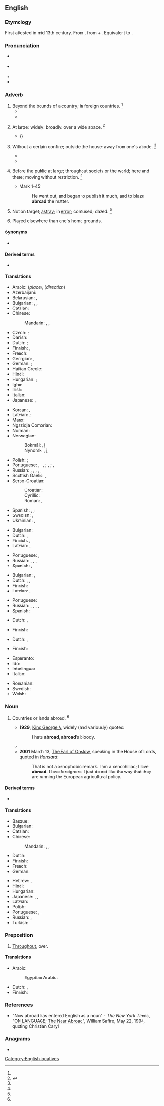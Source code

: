 ==English==

===Etymology===
First attested in mid 13th century. From {{etyl|enm|en}} {{m|enm|abrood||broadly widely scattered}}, from {{m|enm|a-||on, in}} + {{m|enm|brood||broad}}. Equivalent to {{prefix|a|broad|lang=en}}.

===Pronunciation===
* {{a|RP}} {{IPA|/əˈbɹɔːd/|lang=en}}
* {{a|US}} {{IPA|/əˈbɹɔd/|lang=en}}
* {{audio|en-us-abroad.ogg|Audio (US)|lang=en}}
* {{rhymes|ɔːd|lang=en}}

===Adverb===
{{en-adv|-}}

# Beyond the bounds of a country; in foreign countries. {{defdate|First attested from around (1350 to 1470.)}}<ref name=SOED/>
#* {{quote-journal|date=April 9, 2013|author=Andrei Lankov|title=Stay Cool. Call North Korea’s Bluff.|work=New York Times|url=http://www.nytimes.com/2013/04/10/opinion/stay-cool-call-north-koreas-bluff.html?_r=0
|passage=A closer look at North Korean history reveals what Pyongyang’s leaders really want their near-farcical belligerence to achieve — a reminder to the world that North Korea exists, and an impression '''abroad''' that its leaders are irrational and unpredictable.}}
#* {{quote-book|1848|{{w|Thomas Babington Macaulay}}|The History of England from the Accession of James II|https://www.gutenberg.org/files/2612/2612-h/2612-h.htm|volume=3|chapter=XIV|passage=Another prince, deposed by the Revolution, was living '''abroad'''.}}
# {{lb|en|dated}} At large; widely; [[broadly]]; over a wide space. {{defdate|First attested from around (1150 to 1350.)}}<ref name=SOED>{{R:SOED5|page=8}}</ref>
#: {{ux|en|A tree spreads its branches '''abroad'''.}}
#* {{quote-book|year=1718|author=[[w:Matthew Prior|Matthew Prior]]|title=Solomon, and other Poems on several Occasions|passage=Again: The lonely fox roams far '''abroad''', / On ſecret rapine bend and midnight fraud; {{...}}}}
# {{senseid|en|unconfined}}{{lb|en|dated}} Without a certain confine; outside the house; away from one's abode. {{defdate|First attested from around (1150 to 1350.)}}<ref name=SOED/>
#: {{ux|en|to walk '''abroad'''}}
#* {{quote-book|year={{post|1650}}|author=[[w:John Evelyn|John Evelyn]]|editor=William Bray|title=[[w:John Evelyn's Diary|Diary]]|publisher=Frederic Warne and Company|year_published=1818|url=http://books.google.com/books?id=0DgIAAAAQAAJ&pg=PA207&dq=abroad|page=207|section=entry for 1650 July 7|passage=I went to St. James', where another was preaching in the court '''abroad'''.}}
#* {{quote-book|year=1900|author=[[w:Charles W. Chesnutt|Charles W. Chesnutt]]|title=[[w:The House Behind the Cedars|The House Behind the Cedars]]|chapter=1|passage=Was it so irreconcilable, Warwick wondered, as still to peal out the curfew bell, which at nine o'clock at night had clamorously warned all negroes, slave or free, that it was unlawful for them to be '''abroad''' after that hour, under penalty of imprisonment or whipping?}}
# {{lb|en|dated}} Before the public at large; throughout society or the world; here and there; moving without restriction. {{defdate|First attested in the late 15<sup>th</sup> century.}}<ref name=SOED/>
#* {{rfdate|}} Mark 1-45:
#*: He went out, and began to publish it much, and to blaze '''abroad''' the matter.
# Not on target; [[astray]]; in [[error]]; confused; dazed. {{defdate|First attested in the early 19<sup>th</sup> century.}}<ref name=SOED/>
# {{lb|en|sports}} Played elsewhere than one's home grounds.

====Synonyms====
* {{l|en|overseas}}

====Derived terms====
* {{l|en|be abroad}}
<!--*# To be wide of the mark; to be at fault; as, you '''are all abroad''' in your guess.
*# To be at a loss or [[nonplussed]].-->

====Translations====
{{trans-top|in foreign countries}}
* Arabic: {{qualifier|where}} {{t|ar|فِي الْخَارِج}} (''place''), {{t|ar|اِلَى الْخَارِج}} (''direction'')
* Azerbaijani: {{t|az|xaricdə}}
* Belarusian: {{t|be|[[за]] [[мяжа|мяжо́й]]}} {{qualifier|place}}, {{t|be|[[за]] [[мяжа|мяжу́]]}} {{qualifier|direction}}
* Bulgarian: {{t+|bg|чужбина|alt=в чужбина}}, {{t+|bg|странство|alt=в странство}}, {{t+|bg|граница|alt=зад граница}}
* Catalan: {{t|ca|a l'estranger}}
* Chinese:
*: Mandarin: {{t+|cmn|國外|sc=Hani}}, {{t+|cmn|国外|tr=guówài|sc=Hani}}, {{t+|cmn|海外|tr=hǎiwài|sc=Hani}} {{qualifier|overseas}}
* Czech: {{qualifier|place}} {{t+|cs|zahraničí|alt=v zahraničí}}; {{qualifier|movement to}} {{t+|cs|zahraničí|alt=do zahraničí}}
* Danish: {{t|da|udenlands}}
* Dutch: {{qualifier|place}} {{t+|nl|buitenland|alt=in het buitenland}}; {{qualifier|movement to}} {{t+|nl|buitenland|alt=naar het buitenland}}
* Finnish: {{qualifier|in}} {{t|fi|ulkomailla}}, {{qualifier|to}} {{t|fi|ulkomaille}}
* French: {{t|fr|à l'étranger}}
* Georgian: {{t|ka|საზღვარგარეთ|sc=Geor}}, {{t|ka|უცხოეთში|sc=Geor}}
* German: {{qualifier|place}} {{t+|de|Ausland|alt=im Ausland}}; {{qualifier|movement to}} {{t+|de|Ausland|alt=ins Ausland}}
* Haitian Creole: {{t|ht|aletranje}}
* Hindi: {{qualifier|place}} {{t+|hi|विदेश|alt=विदेश में|sc=Deva}}
* Hungarian: {{qualifier|place}} {{t+|hu|külföldön}}; {{qualifier|movement to}} {{t|hu|külföldre}}
* Igbo: {{t|ig|na ùfèsị}}
* Irish: {{t|ga|thar sáile}}
* Italian: {{t|it|all'estero}}
* Japanese: {{t+|ja|国外|tr=こくがいに, kokugai ni|alt=国外に|sc=Jpan}}, {{t+|ja|海外|tr=かいがいに, kaigai ni|alt=海外に|sc=Jpan}}
{{trans-mid}}
* Korean: {{t|ko|국외}}, {{t+|ko|해외}}
* Latvian: {{qualifier|place}} {{t|lv|ārzemēs}}; {{qualifier|movement to}} {{t|lv|[[uz]] [[ārzemēm]]}}
* Manx: {{t|gv|ass y çheer}}
* Ngazidja Comorian: {{t|zdj|udjenini}}
* Norman: {{t|nrf|à l'êtrangi}}
* Norwegian:
*: Bokmål: {{t+|no|utenlands}}, [[i]] {{t|no|utlandet}}
*: Nynorsk: {{t|no|utanlands}}, [[i]] {{t|no|utlandet}}
* Polish: {{qualifier|place}} {{t+|pl|granica|alt=za granicą}}; {{qualifier|movement to}} {{t+|pl|granica|alt=za granicę}}
* Portuguese: {{qualifier|location}} {{t+|pt|exterior|alt=no exterior}}, {{t+|pt|estrangeiro|alt=no estrangeiro}}; {{qualifier|movement}} {{t+|pt|exterior|alt=ao exterior}}, {{t+|pt|estrangeiro|alt=ao estrangeiro}}; {{qualifier|location overseas}} {{t+|pt|ultramar|alt=no ultramar}}, {{t+|pt|além-mar|alt=no além-mar}}; {{qualifier|movement overseas}} {{t+|pt|ultramar|alt=ao ultramar}}, {{t+|pt|além-mar|alt=ao além-mar}}
* Russian: {{qualifier|place}} {{t|ru|[[за]] [[граница|грани́цей]]}}, {{t|ru|[[за]] [[рубеж|рубежо́м]]}}, {{qualifier|direction}} {{t|ru|[[за]] [[граница|грани́цу]]}}, {{t|ru|[[за]] [[рубе́ж]]}}, {{t|ru|[[за]] [[кордон|кордо́ном]]}} {{qualifier|colloquial}}, {{t|ru|[[на]] [[чужбина|чужби́не]]}} {{qualifier|colloquial}}
* Scottish Gaelic: {{qualifier|location}} {{t|gd|thall thairis}}, {{qualifier|movement}} {{t|gd|a-null thairis}}
* Serbo-Croatian:
*: Croatian: {{t+|sh|inozemstvo|n}}
*: Cyrillic: {{t|sh|иностранство|n|sc=Cyrl}}
*: Roman: {{t|sh|inostranstvo|n}},
* Spanish: {{qualifier|place}} {{t+|es|extranjero|alt=en el extranjero}}, {{t|es|en el exterior}}; {{qualifier|place}} {{t+|es|extranjero|alt=al extranjero}}
* Swedish: {{t+|sv|utomlands}}, {{t+|sv|utrikes}}
* Ukrainian: {{t|uk|[[за]] [[кордон|кордо́ном]]}} {{qualifier|place}}, {{t|uk|[[за]] [[кордо́н]]}} {{qualifier|direction}}
{{trans-bottom}}

{{trans-top|at large; widely; broadly; over a wide space}}
* Bulgarian: {{t+|bg|навсякъде}}
* Dutch: {{t|nl|wijd uiteen}}, {{t|nl|ver van elkaar}}
* Finnish: {{t|fi|laajalla}}, {{t|fi|laajalle}}
* Latvian: {{t|lv|plaši}}, {{t|lv|visur}}
{{trans-mid}}
* Portuguese: {{t+|pt|amplamente}}, {{t+|pt|largamente}}
* Russian: {{t+|ru|широко́}}, {{t+|ru|повсю́ду}}, {{t+|ru|везде́}}, {{t+|ru|вширь}}
* Spanish: {{t|es|por todas partes}}, {{t|es|en todas [[direcciones]]}}
{{trans-bottom}}

{{trans-top|without a certain confine; outside the house}}
* Bulgarian: {{t+|bg|открито|alt=на открито}}, {{t|bg|извън къщи}}
* Dutch: {{t|nl|in het rond}}, {{t|nl|naar alle kanten}}, {{t+|nl|buitenshuis}}
* Finnish: {{t+|fi|ulkona}}
* Latvian: {{t|lv|ārā}}, {{t|lv|ārpus}}
{{trans-mid}}
* Portuguese: {{t|pt|[[fora]] [[de]] [[casa]]}}
* Russian: {{qualifier|where}} {{t+|ru|снару́жи}}, {{t|ru|[[на]] [[улица|у́лице]]}}, {{qualifier|where to}}, {{t+|ru|нару́жу}}, {{t|ru|[[на]] [[улица|у́лицу]]}}
* Spanish: {{t|es|al exterior}}
{{trans-bottom}}

{{trans-top|before the public or society}}
{{trans-mid}}
{{trans-bottom}}

{{trans-top|astray}}
* Dutch: {{t+|nl|verward}}, {{t|nl|de kluts kwijt}}
{{trans-mid}}
* Finnish: {{t|fi|eksyksissä}}
{{trans-bottom}}

{{trans-top|played elsewhere}}
* Dutch: {{t|nl|op verplaatsing}}, {{t|nl|uit-}}
{{trans-mid}}
* Finnish: {{t|fi|[[vieras]]-}}
{{trans-bottom}}

{{checktrans-top}}
* Esperanto: {{t-check|eo|eksterlande}}
* Ido: {{t+check|io|exterlande}}
* Interlingua: {{t-check|ia|Al estraniero}}
* Italian: {{t-check|it|all'estero}}
{{trans-mid}}
* Romanian: {{t-check|ro|in străinătate}}
* Swedish: {{t+check|sv|utomlands}}
* Welsh: {{t+check|cy|tramor}}
{{trans-bottom}}

===Noun===
{{en-noun|?}}

# {{lb|en|rare}} Countries or lands abroad. {{defdate|First attested in the mid 19<sup>th</sup> century.}}<ref name=SOED/>
#* '''1929''', [[w:George V|King George V]], widely (and variously) quoted:
#*: I hate '''abroad''', '''abroad'''’s bloody.
#* {{quote-journal|year=c. 1991|journal=[[w:New Statesman|New Statesman & Society]]|volume=3–4|page=180|passage=I am not, however, a xenophobe: obviously, '''abroad''' has some good ideas—arranged marriages, violent revolutions and so on.}}
#* '''2001''' March 13, [[w:Michael Onslow, 7th Earl of Onslow|The Earl of Onslow]], speaking in the House of Lords, quoted in ''[[w:Hansard|Hansard]]'':
#*: That is not a xenophobic remark. I am a xenophiliac; I love '''abroad'''. I love foreigners. I just do not like the way that they are running the European agricultural policy.

====Derived terms====
* {{l|en|near abroad}}

====Translations====
{{trans-top|countries or lands abroad}}
* Basque: {{t|eu|atzerri}}
* Bulgarian: {{t+|bg|чужбина|f}}
* Catalan: {{t+|ca|estranger|m}}
* Chinese:
*: Mandarin: {{t+|cmn|海外|tr=hǎiwài|sc=Hani}}, {{t+|cmn|國外|sc=Hani}}, {{t+|cmn|国外|tr=guówài|sc=Hani}}
* Dutch: {{t+|nl|buitenland|n}}
* Finnish: {{t|fi|ulkomaat}}
* French: {{t+|fr|étranger|m|alt=l'étranger}}
* German: {{t+|de|Ausland|n}}
{{trans-mid}}
* Hebrew: {{t|he|חוּץ לָאָרֶץ|m|tr=ḥutz laáretz}}, {{t|he|חו״ל|tr=ḥul|alt=חו"ל}}
* Hindi: {{t+|hi|विदेश|m|tr=videś|sc=Deva}}
* Hungarian: {{t+|hu|külföld}}
* Japanese: {{t+|ja|海外|tr=かいがい, kaigai|sc=Jpan}}, {{t+|ja|外国|tr=こくがい, kokugai|sc=Jpan}}, {{t|ja|在外|tr=ざいがい, zaigai|sc=Jpan}}
* Latvian: {{t|lv|ārzemes|f-p}}
* Polish: {{t+|pl|zagranica|f}}
* Portuguese: {{t+|pt|exterior|m}}, {{t+|pt|ultramar|m}}, {{t+|pt|além-mar|m}}
* Russian: {{t+|ru|заграни́ца|f}}, {{t+|ru|зарубе́жье|n}}
* Turkish: {{t+|tr|yurtdışı}}
{{trans-bottom}}

===Preposition===
{{en-prep}}

# [[throughout|Throughout]], over.

====Translations====
{{trans-top|throughout}}
* Arabic: {{t|ar|فِي اَلْخَارِج}}
*: Egyptian Arabic: {{t|arz|برا|tr=barra|sc=Arab}}
{{trans-mid}}
* Dutch: {{t|nl|alover}}, {{t|nl|over de ganse lijn}}
* Finnish: {{t+|fi|pitkin}}
{{trans-bottom}}

===References===
<references/>
* "Now abroad has entered English as a noun" - ''The New York Times'', [http://www.nytimes.com/1994/05/22/magazine/on-language-the-near-abroad.html "ON LANGUAGE; The Near Abroad"], William Safire, May 22, 1994, quoting Christian Caryl

===Anagrams===
* {{anagrams|en|a=aabdor|A board|Baroda|aboard|aborad}}

[[Category:English locatives]]